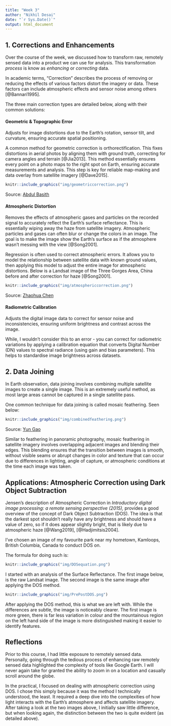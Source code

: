 ```yaml
---
title: "Week 3"
author: "Nikhil Desai"
date: "`r Sys.Date()`"
output: html_document
---
```


## 1. Corrections and Enhancements

Over the course of the week, we discussed how to transform raw, remotely sensed data into a product we can use for analysis. This transformation *process* is know as *enhancing* or *correcting* data.

In academic terms, "Correction" describes the process of removing or reducing the effects of various factors distort the imagery or data. These factors can include atmospheric effects and sensor noise among others [@Bannari1995].

The three main correction types are detailed below, along with their common solutions:

#### **Geometric & Topographic Error**

Adjusts for image distortions due to the Earth's rotation, sensor tilt, and curvature, ensuring accurate spatial positioning.

A common method for geometric correction is orthorectification. This fixes distortions in aerial photos by aligning them with ground truth, correcting for camera angles and terrain [@Jia2013]. This method essentially ensures every point on a photo maps to the right spot on Earth, ensuring accurate measurements and analysis. This step is key for reliable map-making and data overlay from satellite imagery \[@Dave2015\].

```r
knitr::include_graphics("img/geometriccorrection.png")
```

Source: [Abdul Basith](https://www.researchgate.net/figure/Geometric-correction-procedures_fig7_320710942)

#### **Atmospheric Distortion**

Removes the effects of atmospheric gases and particles on the recorded signal to accurately reflect the Earth's surface reflectance. This is essentially wiping away the haze from satellite imagery. Atmospheric particles and gases can often blur or change the colors in an image. The goal is to make the image show the Earth's surface as if the atmosphere wasn't messing with the view [@Song2001].

Regression is often used to correct atmospheric errors. It allows you to model the relationship between satellite data with known ground values, then applying this model to adjust the entire image for atmospheric distortions. Below is a Landsat image of the Three Gorges Area, China before and after correction for haze \[@Song2001\].

```r
knitr::include_graphics("img/atmosphericcorrection.png")
```

Source: [Zhaohua Chen](https://www.researchgate.net/profile/Zhaohua-Chen-2?_tp=eyJjb250ZXh0Ijp7ImZpcnN0UGFnZSI6Il9kaXJlY3QiLCJwYWdlIjoiX2RpcmVjdCJ9fQ)

#### **Radiometric Calibration**

Adjusts the digital image data to correct for sensor noise and inconsistencies, ensuring uniform brightness and contrast across the image.

While, I wouldn't consider this to an error - you can correct for radiometric variations by applying a calibration equation that converts Digital Number (DN) values to spectral radiance (using gain and bias parameters). This helps to standardise image brightness across datasets.

## 2. Data Joining

In Earth observation, data joining involves combining multiple satellite images to create a single image. This is an extremely useful method, as most large areas cannot be captured in a single satellite pass.

One common technique for data joining is called mosaic feathering. Seen below:

```r
knitr::include_graphics("img/combinedfeathering.png")
```

Source: [Yun Gao](https://yuan-gao.net/pdf/ISIDF11.pdf)

Similar to feathering in panoramic photography, mosaic feathering in satellite imagery involves overlapping adjacent images and blending their edges. This blending ensures that the transition between images is smooth, without visible seams or abrupt changes in color and texture that can occur due to differences in lighting, angle of capture, or atmospheric conditions at the time each image was taken.

## Applications: Atmospheric Correction using Dark Object Subtraction

Jensen's description of Atmospheric Correction in *Introductory digital image processing: a remote sensing perspective (2015),* provides a good overview of the concept of Dark Object Subtraction (DOS). The idea is that the darkest spot shouldn't really have any brightness and should have a value of zero, so if it does appear slightly bright, that is likely due to atmospheric haze [@Wang2019], [@Hadjimitsis2004].

I've chosen an image of my favourite park near my hometown, Kamloops, British Columbia, Canada to conduct DOS on.

The formula for doing such is:

```r
knitr::include_graphics("img/DOSequation.png")
```

I started with an analysis of the Surface Reflectance. The first image below, is the raw Landsat image. The second image is the same image after applying the DOS method.

```r
knitr::include_graphics("img/PrePostDOS.png")
```

After applying the DOS method, this is what we are left with. While the differences are subtle, the image is noticeably clearer. The first image is more green, there is far less variation in colour and the mountainous region on the left hand side of the image is more distinguished making it easier to identify features.

## Reflections

Prior to this course, I had little exposure to remotely sensed data. Personally, going through the tedious process of enhancing raw remotely sensed data highlighted the complexity of tools like Google Earth. I will never again take for granted the ability to zoom in on a location and casually scroll around the globe.

In the practical, I focused on dealing with atmospheric correction using DOS. I chose this simply because it was the method I technically understood, the least. It required a deep dive into the complexities of how light interacts with the Earth's atmosphere and affects satellite imagery. After taking a look at the two images above, I initially saw little difference, but when looking again, the distinction between the two is quite evident (as detailed above).
